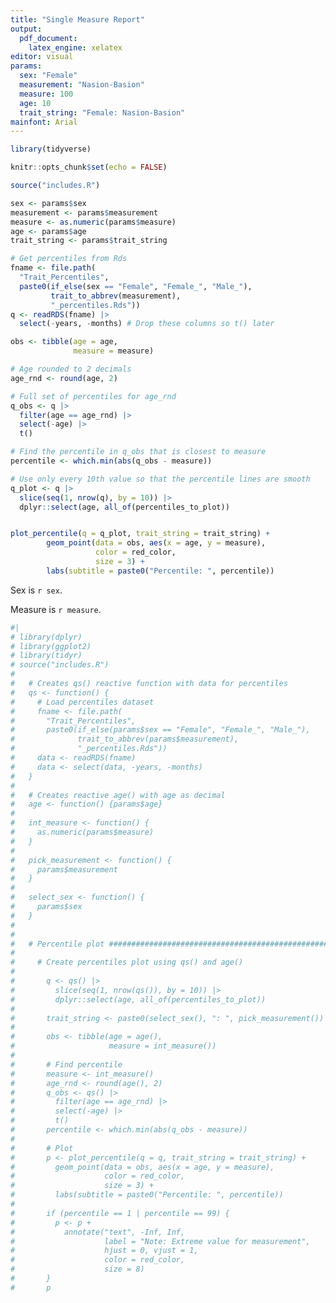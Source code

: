 ```yaml
---
title: "Single Measure Report"
output: 
  pdf_document:
    latex_engine: xelatex
editor: visual
params:
  sex: "Female"
  measurement: "Nasion-Basion"
  measure: 100
  age: 10
  trait_string: "Female: Nasion-Basion"
mainfont: Arial
---
```


```r
library(tidyverse)

knitr::opts_chunk$set(echo = FALSE)

source("includes.R")

sex <- params$sex
measurement <- params$measurement
measure <- as.numeric(params$measure)
age <- params$age
trait_string <- params$trait_string
```

```r
# Get percentiles from Rds
fname <- file.path(
  "Trait_Percentiles",
  paste0(if_else(sex == "Female", "Female_", "Male_"),
         trait_to_abbrev(measurement),
         "_percentiles.Rds"))
q <- readRDS(fname) |> 
  select(-years, -months) # Drop these columns so t() later

obs <- tibble(age = age,
              measure = measure)

# Age rounded to 2 decimals
age_rnd <- round(age, 2)

```

```r
# Full set of percentiles for age_rnd
q_obs <- q |> 
  filter(age == age_rnd) |> 
  select(-age) |> 
  t()
```

```r

# Find the percentile in q_obs that is closest to measure
percentile <- which.min(abs(q_obs - measure))
```

```r

# Use only every 10th value so that the percentile lines are smooth
q_plot <- q |> 
  slice(seq(1, nrow(q), by = 10)) |> 
  dplyr::select(age, all_of(percentiles_to_plot))


plot_percentile(q = q_plot, trait_string = trait_string) +
        geom_point(data = obs, aes(x = age, y = measure),
                   color = red_color,
                   size = 3) +
        labs(subtitle = paste0("Percentile: ", percentile))
```

Sex is `r sex`.

Measure is `r measure`.

```r
#| 
# library(dplyr)
# library(ggplot2)
# library(tidyr)
# source("includes.R")
# 
#   # Creates qs() reactive function with data for percentiles
#   qs <- function() {
#     # Load percentiles dataset
#     fname <- file.path(
#       "Trait_Percentiles",
#       paste0(if_else(params$sex == "Female", "Female_", "Male_"),
#              trait_to_abbrev(params$measurement),
#              "_percentiles.Rds"))
#     data <- readRDS(fname)
#     data <- select(data, -years, -months)
#   }
#   
#   # Creates reactive age() with age as decimal
#   age <- function() {params$age}
# 
#   int_measure <- function() {
#     as.numeric(params$measure)
#   }
#     
#   pick_measurement <- function() {
#     params$measurement
#   }
#     
#   select_sex <- function() {
#     params$sex
#   }
#     
#   
#   # Percentile plot ##########################################################
#   
#     # Create percentiles plot using qs() and age()
#       
#       q <- qs() |> 
#         slice(seq(1, nrow(qs()), by = 10)) |> 
#         dplyr::select(age, all_of(percentiles_to_plot))
#       
#       trait_string <- paste0(select_sex(), ": ", pick_measurement())
#       
#       obs <- tibble(age = age(),
#                     measure = int_measure())
#       
#       # Find percentile
#       measure <- int_measure()
#       age_rnd <- round(age(), 2)
#       q_obs <- qs() |> 
#         filter(age == age_rnd) |> 
#         select(-age) |> 
#         t()
#       percentile <- which.min(abs(q_obs - measure))
#       
#       # Plot
#       p <- plot_percentile(q = q, trait_string = trait_string) +
#         geom_point(data = obs, aes(x = age, y = measure),
#                    color = red_color,
#                    size = 3) +
#         labs(subtitle = paste0("Percentile: ", percentile))
#       
#       if (percentile == 1 | percentile == 99) {
#         p <- p +
#           annotate("text", -Inf, Inf,
#                    label = "Note: Extreme value for measurement",
#                    hjust = 0, vjust = 1,
#                    color = red_color,
#                    size = 8)
#       }
#       p
      
```
